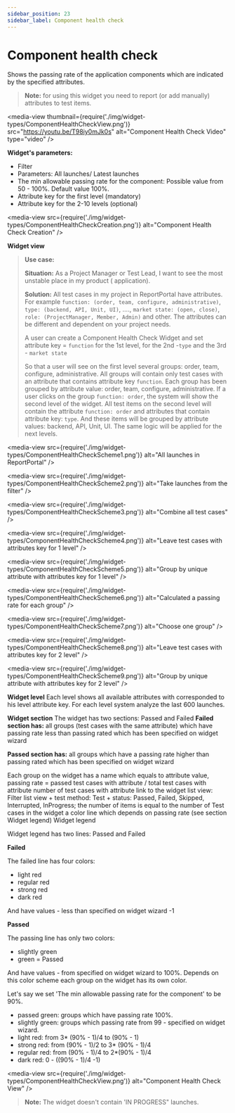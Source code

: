 ```yaml
---
sidebar_position: 23
sidebar_label: Component health check
---
```


# Component health check

Shows the passing rate of the application components which are indicated by the specified attributes.

>**Note:** for using this widget you need to report (or add manually) attributes to test items.

<media-view thumbnail={require('./img/widget-types/ComponentHealthCheckView.png')} src="https://youtu.be/T98iy0mJk0s" alt="Component Health Check Video" type="video" />

**Widget's parameters:**
- Filter
- Parameters: All launches/ Latest launches
- The min allowable passing rate for the component: Possible value from 50 - 100%. Default value 100%.
- Attribute key for the first level (mandatory)
- Attribute key for the 2-10 levels (optional)

<media-view src={require('./img/widget-types/ComponentHealthCheckCreation.png')} alt="Component Health Check Creation" />

**Widget view**


> **Use case:**
>
> **Situation:** As a Project Manager or Test Lead, I want to see the most unstable place in my product ( application).
>
> **Solution:** All test cases in my project in ReportPortal have attributes. For example `function: (order, team, configure, administrative)`, `type: (backend, API, Unit, UI)`, ...., `market state: (open, close)`, `role: (ProjectManager, Member, Admin)` and other. The attributes can be different and dependent on your project needs.
>
>
> A user  can create a Component Health Check Widget and set attribute key = `function` for the 1st level, for the 2nd -`type` and the 3rd - `market state`
>
> So that a user will see on the first level several groups: order, team, configure, administrative.  All groups will contain only
> test cases with an attribute that contains attribute key `function`. Each group has been grouped by attribute value: order, team,
> configure, administrative.
> If a user clicks on the group `function: order`, the system will show the second level of the widget. All test items on the second
> level will contain the attribute `function: order` and attributes that contain attribute key: `type`. And these items will be
> grouped by attribute values: backend, API, Unit, UI.
> The same logic will be applied for the next levels.

<media-view src={require('./img/widget-types/ComponentHealthCheckScheme1.png')} alt="All launches in ReportPortal" />

<media-view src={require('./img/widget-types/ComponentHealthCheckScheme2.png')} alt="Take launches from the filter" />

<media-view src={require('./img/widget-types/ComponentHealthCheckScheme3.png')} alt="Combine all test cases" />

<media-view src={require('./img/widget-types/ComponentHealthCheckScheme4.png')} alt="Leave test cases with attributes key for 1 level" />

<media-view src={require('./img/widget-types/ComponentHealthCheckScheme5.png')} alt="Group by unique attribute with attributes key for 1 level" />

<media-view src={require('./img/widget-types/ComponentHealthCheckScheme6.png')} alt="Calculated a passing rate for each group" />

<media-view src={require('./img/widget-types/ComponentHealthCheckScheme7.png')} alt="Choose one group" />

<media-view src={require('./img/widget-types/ComponentHealthCheckScheme8.png')} alt="Leave test cases with attributes key for 2 level" />

<media-view src={require('./img/widget-types/ComponentHealthCheckScheme9.png')} alt="Group by unique attribute with attributes key for 2 level" />

**Widget level**
Each level shows all available attributes with corresponded to his level attribute key.
For each level system analyze the last 600 launches.

**Widget section**
The widget has two sections: Passed and Failed
**Failed section has:** all groups (test cases with the same attribute) which have passing rate less than passing rated which has been specified on widget wizard

**Passed section has:** all groups which have a passing rate higher than passing rated which has been specified on widget wizard

Each group on the widget has a name which equals to attribute value, passing rate = passed test cases with attribute / total test cases with attribute
number of test cases with attribute
link to the widget list view: Filter list view + test method: Test + status: Passed, Failed, Skipped, Interrupted, InProgress; the number of items is equal to the number of Test cases in the widget
a color line which depends on passing rate (see section Widget legend)
Widget legend

Widget legend has two lines: Passed and Failed

**Failed**

The failed line has four colors:

- light red
- regular red
- strong red
- dark red

And have values - less than specified on widget wizard -1

**Passed**

The passing line has only two colors:

- slightly green
- green = Passed

And have values - from specified on widget wizard to 100%. Depends on this color scheme each group on the widget has its own color.

Let's say we set 'The min allowable passing rate for the component' to be 90%.

- passed green: groups which have passing rate 100%.
- slightly green: groups which passing rate from 99 - specified on widget wizard.
- light red: from 3* (90% - 1)/4  to (90% - 1)
- strong red: from (90% - 1)/2  to 3* (90% - 1)/4
- regular red: from  (90% - 1)/4 to  2*(90% - 1)/4
- dark red: 0  - ((90% - 1)/4 -1)

<media-view src={require('./img/widget-types/ComponentHealthCheckView.png')} alt="Component Health Check View" />

>**Note:**
The widget doesn't contain 'IN PROGRESS" launches.
